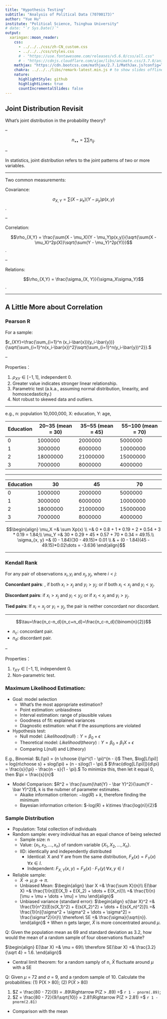 ```yaml
---
title: "Hypothesis Testing"
subtitle: "Analysis of Political Data (70700173)"
author: "Yue Hu"
institute: "Political Science, Tsinghua University"
# date: "`r Sys.Date()`"
output:
  xaringan::moon_reader:
    css: 
      - ../../../css/zh-CN_custom.css
      - ../../../css/styles.css
      # - "https://use.fontawesome.com/releases/v5.6.0/css/all.css"
      # - "https://cdnjs.cloudflare.com/ajax/libs/animate.css/3.7.0/animate.min.css"
    mathjax: "https://cdn.bootcss.com/mathjax/2.7.1/MathJax.js?config=TeX-MML-AM_HTMLorMML"
    chakra: ../../../libs/remark-latest.min.js # to show slides offline
    nature:
      highlightStyle: github
      highlightLines: true
      countIncrementalSlides: false
---
```


## Joint Distribution Revisit 

What's joint distribution in the probability theory? 

--

$$n_{\bullet\bullet} = \sum\sum n_{ij}.$$

--

In statistics, joint distribution refers to the joint patterns of two or more variables. 

---

Two common measurements: 

Covariance: 

$$\sigma_{X, Y} = \sum(X - \mu_x)(Y - \mu_y)p(x,y)$$.

--

Correlation: 

$$\rho_{X,Y} = \frac{\sum(X - \mu_X)(Y - \mu_Y)p(x,y)}{\sqrt{\sum(X - \mu_X)^2p(X)}\sqrt{\sum(Y - \mu_Y)^2p(Y)}}$$.

--

Relations: 

$$\rho_{X,Y} = \frac{\sigma_{X, Y}}{\sigma_X\sigma_Y}$$.

---

## A Little More about Correlation

### Pearson R

For a sample: 

$r_{XY}=\frac{\sum_{i=1}^n (x_i-\bar{x})(y_i-\bar{y})}{\sqrt{\sum_{i=1}^n(x_i-\bar{x})^2}\sqrt{\sum_{i=1}^n(y_i-\bar{y})^2}}.$

--

Properties： 

1. $\rho_{XY}\in [-1,1]$, independent 0.
1. Greater value indicates stronger linear relationship.
1. Parametric test (a.k.a., assuming normal distribution, linearity, and homoscedasticity.)
1. Not robust to skewed data and outliers.


---

e.g., n: population 10,000,000, X: education, Y: age, 

| Education 	| 20~35 (mean = 30) 	| 35~55 (mean = 45) 	| 55~100 (mean = 70) 	|
|-----------	|----------------	|----------------	|-----------------	|
| 0         	| 1000000        	| 2000000        	| 5000000         	|
| 1         	| 3000000        	| 6000000        	| 10000000        	|
| 2         	| 18000000       	| 21000000       	| 15000000        	|
| 3         	| 7000000        	| 8000000        	| 4000000         	|

---

| Education 	| 30 	| 45 	| 70 	|
|-----------	|----------------	|----------------	|-----------------	|
| 0         	| 1000000        	| 2000000        	| 5000000         	|
| 1         	| 3000000        	| 6000000        	| 10000000        	|
| 2         	| 18000000       	| 21000000       	| 15000000        	|
| 3         	| 7000000        	| 8000000        	| 4000000         	|



$$\begin{align}
\mu_X =& \sum Xp(x) \\
      =& 0 * 0.8 + 1 * 0.19 + 2 * 0.54 + 3 * 0.19 = 1.84;\\
\mu_Y =& 30 * 0.29 + 45 * 0.57 + 70 * 0.34 = 49.15.\\
\sigma_{x, y} =& (0 - 1.84)(30 - 49.15)* 0.01 \\
               & + (0 - 1.84)(45 - 49.15)*0.02\dots = -3.636
\end{align}$$


---

### Kendall Rank

For any pair of observations $x_{i},y_{i}$ and $x_{j},y_{j}$, where $i<j$: 

**Concordant pairs**: , if both $x_{i}>x_{j}$ and $y_{i}>y_{j}$; or if both $x_{i}<x_{j}$ and $y_{i}<y_{j}$. 

**Discordant pairs**:  if $x_{i}>x_{j}$ and $y_{i}<y_{j}$; or if $x_{i}<x_{j}$ and $y_{i}>y_{j}$. 

**Tied pairs**: If $x_{i}=x_{j}$ or $y_{i}=y_{j}$, the pair is neither concordant nor discordant.

---

$$\tau=\frac{n_c-n_d}{n_c+n_d}=\frac{n_c-n_d}{\binom{n}{2}}$$

* $n_c$: concordant pair.
* $n_d$: discordant pair.

--

Properties：

1. $\tau_{XY}\in [-1,1]$, independent 0.
1. Non-parametric test.


### Maximum Likelihood Estimation:

* Goal: model selection
    + What's the most appropriate estimation?
    + Point estimation: unbiasdness
    + Interval estimation: range of plausible values
    + Goodness of fit: explained variances
    + Diagnostic estimation: what if the assumptions are violated
* Hypothesis test:
    + Null model: $Likelihood(null): Y = \beta_0 + \epsilon$
    + Theoretical model: $Likelihood(theory): Y = \beta_0 + \beta_1X + \epsilon$
    + Comparing L(null) and L(theory)

E.g., Binomial: $L(\pi) = {n \choose i}\pi^i(1 - \pi)^{n - i}$
Then, $log[L(\pi)] = log{n\choose s} + slog(\pi) + (n - s)log(1 - \pi).$
$\frac{dlog[L(\pi)]}{d\pi} = \frac{s}{\pi} - \frac{n - s}{1 - \pi}.$
To minimize this, then let it equal 0, then $\pi = \frac{s}{n}$

* Model Comparison: $R^2 = \frac{\sum(\hat{Y} - \bar Y)^2}{\sum(Y - \bar Y)^2}$, k is the nubmer of parameter estimates.
    + Akaike information criterion: $-log(R) + k$, therefore finding the minimum
    + Bayesian information criterion: $-log(R) + k\times \frac{log(n)}{2}$

### Sample Distribution

* Population: Total collection of individuals
* Random sample: every individual has an equal chance of being selected
    + Sample size: n
    + Value: {$x_1, x_2,\dots, x_n$} of random variable {$X_1, X_2, \dots, X_n$}.
    + IID: identically and independently distributed
        + Identical: X and Y are from the same distribution, ${\displaystyle F_{X}(x)=F_{Y}(x)\,\forall x\in I}$.
        + Independent: ${\displaystyle F_{X,Y}(x,y)=F_{X}(x)\cdot F_{Y}(y)\,\forall x,y\in I}$
* Reliable sample:
    + $\bar X \rightarrow \mu; p\rightarrow \pi.$
    + Unbiased Mean: $\begin{align}
       \bar X =& \frac{\sum X}{n}\\
       E(\bar X) =& \frac{1}{n}[E(X_1) + E(X_2) + \dots + E(X_n)]\\
          =& \frac{1}{n}[\mu + \mu + \dots + \mu] = \mu
       \end{align}$
    + Unbiased variance (standard error): $\begin{align}
       s(\bar X)^2 =& \frac{1}{n^2}[E(s(X_1)^2) + E(s(X_2)^2) + \dots + E(s(X_n)^2)]\\
          =& \frac{1}{n}[\sigma^2 + \sigma^2 + \dots + \sigma^2] = \frac{\sigma^2}{n}\\
        \therefore\ SE =& \frac{\sigma}{\sqrt{n}}.
       \end{align}$
           + When n gets larger, $\bar X$ is more concentrated around $\mu$.

Q: Given the population mean as 69 and standard deviation as 3.2, how would the mean of a random sample of four observations fluctuate? 

$\begin{align}
E(\bar X) =& \mu = 69\\
\therefore SE(\bar X) =& \frac{3.2}{\sqrt 4} = 1.6.
\end{align}$

* Central limit theorem: for a random samply of n, $\bar X$ fluctuate around $\mu$ with a SE

Q: Given $\mu$ = 72 and $\sigma$ = 9, and a random sample of 10. Calculate the probabilities: (1) P(X > 80); (2) P($\bar X$ > 80)

1. $Z = \frac{80 - 72}{9} = .89\Rightarrow P(Z > .89) =$ `r 1 - pnorm(.89)`;
2. $Z = \frac{80 - 72}{9/\sqrt{10}} = 2.81\Rightarrow P(Z > 2.81) =$ `r 1 - pnorm(2.81)`

* Comparison with the mean